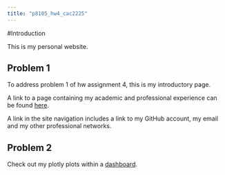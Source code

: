 ```yaml
---
title: "p8105_hw4_cac2225"
---
```


#Introduction

This is my personal website.

## Problem 1

To address problem 1 of hw assignment 4, this is my introductory page.

A link to a page containing my academic and professional experience can be found [here](resume.html).

A link in the site navigation includes a link to my GitHub account, my email and my other professional networks.

## Problem 2

Check out my plotly plots within a [dashboard](dashboard_template.html). 


